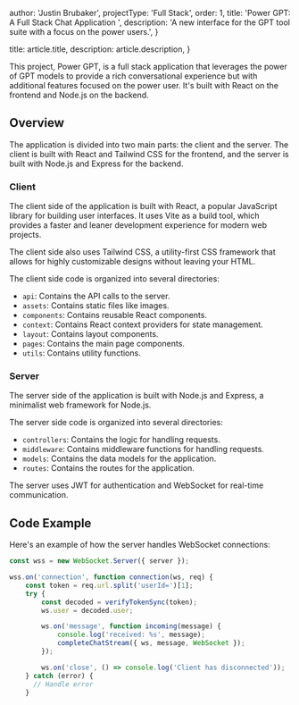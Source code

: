
  author: 'Justin Brubaker',
  projectType: 'Full Stack',
  order: 1,
  title: 'Power GPT: A Full Stack Chat Application ',
  description:
    'A new interface for the GPT tool suite with a focus on the power users.',
}

  title: article.title,
  description: article.description,
}


This project, Power GPT, is a full stack application that leverages the power of GPT models to provide a rich conversational experience but with additional features focused on the power user. It's built with React on the frontend and Node.js on the backend.

## Overview

The application is divided into two main parts: the client and the server. The client is built with React and Tailwind CSS for the frontend, and the server is built with Node.js and Express for the backend.

### Client

The client side of the application is built with React, a popular JavaScript library for building user interfaces. It uses Vite as a build tool, which provides a faster and leaner development experience for modern web projects.

The client side also uses Tailwind CSS, a utility-first CSS framework that allows for highly customizable designs without leaving your HTML.

The client side code is organized into several directories:

- `api`: Contains the API calls to the server.
- `assets`: Contains static files like images.
- `components`: Contains reusable React components.
- `context`: Contains React context providers for state management.
- `layout`: Contains layout components.
- `pages`: Contains the main page components.
- `utils`: Contains utility functions.

### Server

The server side of the application is built with Node.js and Express, a minimalist web framework for Node.js.

The server side code is organized into several directories:

- `controllers`: Contains the logic for handling requests.
- `middleware`: Contains middleware functions for handling requests.
- `models`: Contains the data models for the application.
- `routes`: Contains the routes for the application.

The server uses JWT for authentication and WebSocket for real-time communication.

## Code Example

Here's an example of how the server handles WebSocket connections:

```javascript
const wss = new WebSocket.Server({ server });

wss.on('connection', function connection(ws, req) {
    const token = req.url.split('userId=')[1];
    try {
        const decoded = verifyTokenSync(token);
        ws.user = decoded.user;

        ws.on('message', function incoming(message) {
            console.log('received: %s', message);
            completeChatStream({ ws, message, WebSocket });
        });

        ws.on('close', () => console.log('Client has disconnected'));
    } catch (error) {
      // Handle error
    }
```

